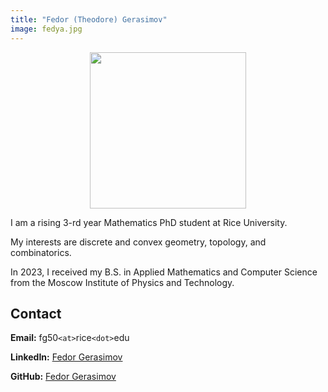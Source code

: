 ```yaml
---
title: "Fedor (Theodore) Gerasimov"
image: fedya.jpg
---
```


<!-- ![](fedya.jpg){width=250} -->
<div style="text-align: center;">
  <img src="img/Tapia_Theodore_main.jpg" width="250">
</div>

I am a rising 3-rd year Mathematics PhD student at Rice University.

My interests are discrete and convex geometry, topology, and combinatorics.

In 2023, I received my B.S. in Applied Mathematics and Computer Science from the Moscow Institute of Physics and Technology.

## Contact

**Email:** fg50`<at>`rice`<dot>`edu

**LinkedIn:** [Fedor Gerasimov](https://www.linkedin.com/in/fedor-gerasimov-450352238/)

**GitHub:** [Fedor Gerasimov](https://github.com/fedor-gerasimov-50)
